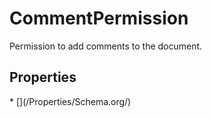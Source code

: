 
# CommentPermission

Permission to add comments to the document.

## Properties

<Grid>
* [](/Properties/Schema.org/)

</Grid>

